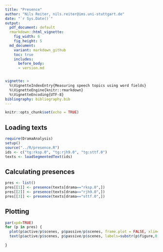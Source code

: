 ```yaml
---
title: "Presence"
author: "Nils Reiter, nils.reiter@ims.uni-stuttgart.de"
date: "`r Sys.Date()`"
output: 
  pdf_document: default
  rmarkdown::html_vignette:
    fig_width: 6
    fig_height: 5
  md_document:
    variant: markdown_github
    toc: true
    includes:
      before_body:
      - version.md


vignette: >
  %\VignetteIndexEntry{Measuring speech topics using word fields}
  %\VignetteEngine{knitr::rmarkdown}
  %\VignetteEncoding{UTF-8}
bibliography: bibliography.bib
---
```


```r
knitr::opts_chunk$set(echo = TRUE)
```

## Loading texts

```r
require(DramaAnalysis)
setup()
source("../R/presence.R")
ids <- c("tg:rksp.0", "tg:rjh9.0", "tg:sttf.0")
texts <- loadSegmentedText(ids)
```

## Calculating presences
```r
pres <- list()
pres[[1]] <- presence(texts[drama=="rksp.0",])
pres[[2]] <- presence(texts[drama=="rjh9.0",])
pres[[3]] <- presence(texts[drama=="sttf.0",])

```

## Plotting

```r
par(xpd=TRUE)
for (p in pres) {
  plot(p$active/p$scenes, p$passive/p$scenes, frame.plot = FALSE, xlim=c(0,1), ylim=c(0,1), xlab="Active", ylab="Passive")
  text(p$active/p$scenes, p$passive/p$scenes, labels=substr(p$figure,0,20), pos=3)
  
}

```